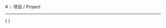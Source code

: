 
<BaseLayout title="项目">
  <BaseCard title="Project">
  # 💡 项目 / Project

---

  </BaseCard>
  <div class="mt-8 mb-8">
    {
    <ProjectCard
      title="简易的Web服务器"
      desc="弄清楚Web服务器的工作原理，可以帮助我们更好地理解Web开发。"
      url="https://xiesl.top/blog/support/"
      image="https://lh6.googleusercontent.com/proxy/NOVoZUyghhfbhSpyNPUXAxPeEIwkk4aTWdvhzi1HXaGYTQ84T0ci6HpQbQjOrrlJ1OYrAWKYId2bjuvlBQ9OQIdL0zL0dZ_ytxTxan29rOgplfMzLDNljoY"
      badge="Python"
      github="1"
      target="_blank"
    />
    }
    </div>
</BaseLayout>
<ProjectJS />
